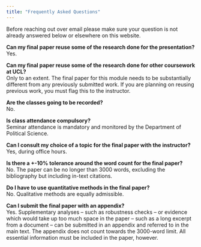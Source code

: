 ```yaml
---
title: "Frequently Asked Questions"
---
```


Before reaching out over email please make sure your question is not already answered below or elsewhere on this website.

**Can my final paper reuse some of the research done for the presentation?**\
Yes.

**Can my final paper reuse some of the research done for other coursework at UCL?**\
Only to an extent. The final paper for this module needs to be substantially different from any previously submitted work. If you are planning on reusing previous work, you must flag this to the instructor.

**Are the classes going to be recorded?**\
No.

**Is class attendance compulsory?**\
Seminar attendance is mandatory and monitored by the Department of Political Science.

**Can I consult my choice of a topic for the final paper with the instructor?**\
Yes, during office hours.

**Is there a +-10% tolerance around the word count for the final paper?**\
No. The paper can be no longer than 3000 words, excluding the bibliography but including in-text citations.

**Do I have to use quantitative methods in the final paper?**\
No. Qualitative methods are equally admissible.

**Can I submit the final paper with an appendix?**\
Yes. Supplementary analyses – such as robustness checks – or evidence which would take up too much space in the paper – such as a long excerpt from a document – can be submitted in an appendix and referred to in the main text. The appendix does not count towards the 3000-word limit. All essential information must be included in the paper, however.
